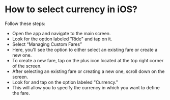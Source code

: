 # How to select currency in iOS?

Follow these steps:

* Open the app and navigate to the main screen.
* Look for the option labeled "Ride" and tap on it. 
* Select “Managing Custom Fares”
* Here, you'll see the option to either select an existing fare or create a new one.
* To create a new fare, tap on the plus icon located at the top right corner of the screen.
* After selecting an existing fare or creating a new one, scroll down on the screen.
* Look for and tap on the option labeled "Currency."
* This will allow you to specify the currency in which you want to define the fare.
